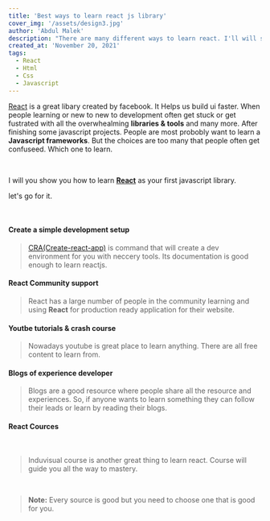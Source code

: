 ```yaml
---
title: 'Best ways to learn react js library'
cover_img: '/assets/design3.jpg'
author: 'Abdul Malek'
description: "There are many different ways to learn react. I'll will show you simplest way to learn react library."
created_at: 'November 20, 2021'
tags:
  - React
  - Html
  - Css
  - Javascript
---
```


[React](https://react.org) is a great libary created by facebook. It Helps us build ui faster. When people learning or new to new to development often get stuck or get fustrated with all the overwhealming
**libraries & tools** and many more. After finishing some javascript projects. People are most probobly want to learn a **Javascript frameworks**. But the choices are too many that people often get confuseed. Which one to learn.

<br />

I will you show you how to learn **[React](https://reactjs.org/)** as your first javascript library.

let's go for it.

<br />

#### **Create a simple development setup**

> [CRA(Create-react-app)](https://github.com/facebook/create-react-app) is command that will create a dev environment for you with neccery tools. Its documentation is good enough to learn reactjs.

#### React Community support

> React has a large number of people in the community learning and using **React** for production ready application for their website.

#### Youtbe tutorials & crash course

> Nowadays youtube is great place to learn anything. There are all free content to learn from.

#### Blogs of experience developer

> Blogs are a good resource where people share all the resource and experiences. So, if anyone wants to learn something they can follow their leads or learn by reading their blogs.

#### React Cources

<br />

> Induvisual course is another great thing to learn react. Course will guide you all the way to mastery.

<br />

> **Note:** Every source is good but you need to choose one that is good for you.
